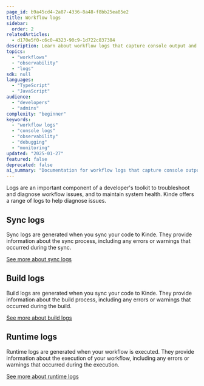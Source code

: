 ```yaml
---
page_id: b9a45cd4-2a87-4336-8a48-f8bb25ea85e2
title: Workflow logs
sidebar:
  order: 2
relatedArticles:
  - d170e5f0-c6c0-4323-90c9-1d722c837384
description: Learn about workflow logs that capture console output and debugging information from workflow execution in Kinde, helping troubleshoot and diagnose workflow issues.
topics:
  - "workflows"
  - "observability"
  - "logs"
sdk: null
languages:
  - "TypeScript"
  - "JavaScript"
audience:
  - "developers"
  - "admins"
complexity: "beginner"
keywords:
  - "workflow logs"
  - "console logs"
  - "observability"
  - "debugging"
  - "monitoring"
updated: "2025-01-27"
featured: false
deprecated: false
ai_summary: "Documentation for workflow logs that capture console output and debugging information from workflow execution."
---
```


Logs are an important component of a developer's toolkit to troubleshoot and diagnose workflow issues, and to maintain system health. Kinde offers a range of logs to help diagnose issues.

## Sync logs

Sync logs are generated when you sync your code to Kinde. They provide information about the sync process, including any errors or warnings that occurred during the sync.

[See more about sync logs](/workflows/observability/workflow-sync-logs/)

## Build logs

Build logs are generated when you sync your code to Kinde. They provide information about the build process, including any errors or warnings that occurred during the build.

[See more about build logs](/workflows/observability/workflow-build-logs/)

## Runtime logs

Runtime logs are generated when your workflow is executed. They provide information about the execution of your workflow, including any errors or warnings that occurred during the execution.

[See more about runtime logs](/workflows/observability/workflow-runtime-logs/)
